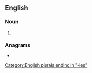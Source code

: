 ==English==

===Noun===
{{head|en|noun plural form}}

# {{plural of|granny hehe|lang=en}}

===Anagrams===
* {{anagrams|en|Reginans|aginners|earnings|engrains|geranins}}

[[Category:English plurals ending in "-ies"]]